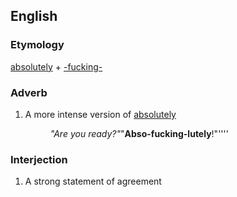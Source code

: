 ==English==

===Etymology===
[[absolutely]] + [[-fucking-]]

===Adverb===
{{en-adv}}
# {{slang|vulgar}} A more intense version of [[absolutely]]
#: ''"Are you ready?" ''"'''Abso-fucking-lutely'''!"''''

===Interjection===
{{en-interj}}
# {{slang|vulgar}} A strong statement of agreement